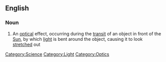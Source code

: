 ==English==

===Noun===
{{en-noun|sg=[[black]] [[drop]] [[effect]]|-}}

# {{astronomy}} An [[optical]] effect, occurring during the [[transit]] of an object in front of the [[Sun]], by which [[light]] is bent around the object, causing it to look [[stretch]]ed out

[[Category:Science]]
[[Category:Light]]
[[Category:Optics]]